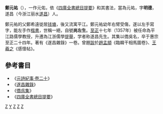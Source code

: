 '''鄭元祐'''（{{bd|1292年||1364年|catIdx=Zheng}}），一作元佑，依《[[四庫全書總目提要|四庫全書總目提要]]》和其書法，當為元祐，字'''明德'''，遂昌（今浙江丽水[[遂昌|遂昌]]）人。

鄭元祐的父鄭希遠徙居[[钱塘县|钱塘]]，後又流寓平江。鄭元祐幼年右臂受傷，遂以左手寫字，能左手作[[楷書|楷書]]，世稱一絕，自號'''尚左生'''。[[至正|至正]]十七年（1357年）被任命為平江路儒學教授，升遷為江浙儒學[[提舉|提舉]]，学者称遂昌先生。其集以僑吳名，卒于惠宗至正二十四年。著有《遂昌雜錄》一卷。曾題[[跋|跋]]於[[趙孟頫|趙孟頫]]《臨韓干相馬圖卷》、[[王羲之|王羲之]]《感懷帖》。

== 參考書目 ==
*《[[:s:元詩紀事/卷20|元詩紀事·卷二十]]》
*《[[:s:遂昌雜錄|遂昌雜錄]]》
*《[[:s:僑呉集_(四庫全書本)|僑呉集]]》
*《[[:s:四庫全書總目提要/卷168|四庫全書總目提要]]》
[[category:元朝政治人物|Z]]
[[category:鄭姓|Y]]
[[category:遂昌人|Z]]
[[category:元朝詩人|Z]]
[[category:元朝書法家|Z]]